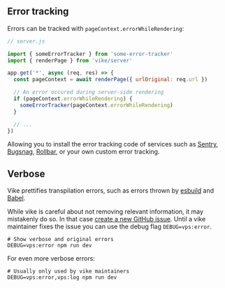 ## Error tracking

Errors can be tracked with `pageContext.errorWhileRendering`:

```js
// server.js

import { someErrorTracker } from 'some-error-tracker'
import { renderPage } from 'vike/server'

app.get('*', async (req, res) => {
  const pageContext = await renderPage({ urlOriginal: req.url })

  // An error occured during server-side rendering
  if (pageContext.errorWhileRendering) {
    someErrorTracker(pageContext.errorWhileRendering)
  }

  // ...
})
```

Allowing you to install the error tracking code of services such as [Sentry](https://sentry.io/), [Bugsnag](https://www.bugsnag.com/), [Rollbar](https://rollbar.com/), or your own custom error tracking.


## Verbose

Vike prettifies transpilation errors, such as errors thrown by [esbuild](https://esbuild.github.io/) and [Babel](https://babeljs.io/).

While vike is careful about not removing relevant information, it may mistakenly do so. In that case [create a new GitHub issue](https://github.com/brillout/vike/issues/new?assignees=&labels=bug+%3Aboom%3A&projects=&template=bug_report.yml). Until a vike maintainer fixes the issue you can use the debug flag `DEBUG=vps:error`.

```shell
# Show verbose and original errors
DEBUG=vps:error npm run dev
```

For even more verbose errors:

```shell
# Usually only used by vike maintainers
DEBUG=vps:error,vps:log npm run dev
```
